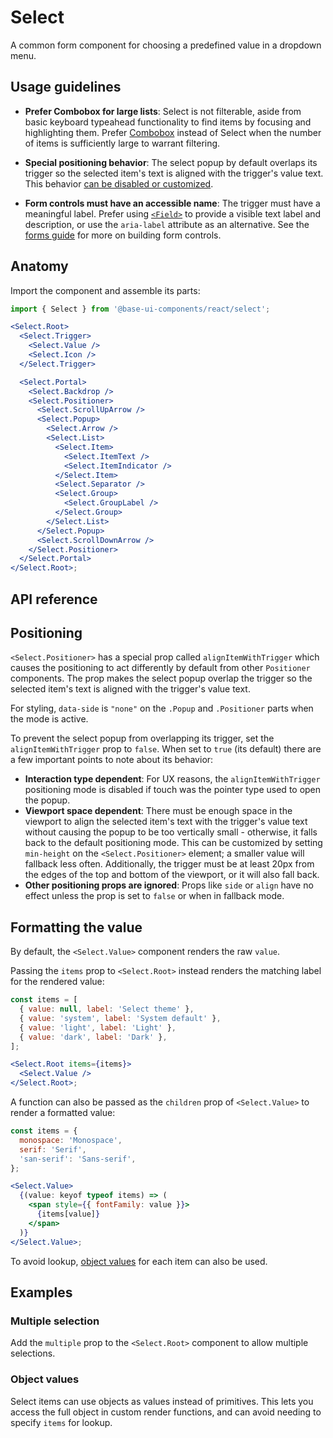 # Select

<Subtitle>A common form component for choosing a predefined value in a dropdown menu.</Subtitle>
<Meta
  name="description"
  content="A high-quality, unstyled React select component that allows you for choosing a predefined value in a dropdown menu."
/>

<Demo path="./demos/hero" />

## Usage guidelines

- **Prefer Combobox for large lists**: Select is not filterable, aside from basic keyboard typeahead functionality to find items by focusing and highlighting them. Prefer [Combobox](/react/components/combobox) instead of Select when the number of items is sufficiently large to warrant filtering.

- **Special positioning behavior**: The select popup by default overlaps its trigger so the selected item's text is aligned with the trigger's value text. This behavior [can be disabled or customized](/react/components/select#positioning).

- **Form controls must have an accessible name**: The trigger must have a meaningful label. Prefer using [`<Field>`](/react/components/field) to provide a visible text label and description, or use the `aria-label` attribute as an alternative. See the [forms guide](/react/handbook/forms) for more on building form controls.

## Anatomy

Import the component and assemble its parts:

```jsx title="Anatomy"
import { Select } from '@base-ui-components/react/select';

<Select.Root>
  <Select.Trigger>
    <Select.Value />
    <Select.Icon />
  </Select.Trigger>

  <Select.Portal>
    <Select.Backdrop />
    <Select.Positioner>
      <Select.ScrollUpArrow />
      <Select.Popup>
        <Select.Arrow />
        <Select.List>
          <Select.Item>
            <Select.ItemText />
            <Select.ItemIndicator />
          </Select.Item>
          <Select.Separator />
          <Select.Group>
            <Select.GroupLabel />
          </Select.Group>
        </Select.List>
      </Select.Popup>
      <Select.ScrollDownArrow />
    </Select.Positioner>
  </Select.Portal>
</Select.Root>;
```

## API reference

<Reference
  component="Select"
  parts="Root, Trigger, Value, Icon, Backdrop, Portal, Positioner, Popup, List, Arrow, Item, ItemText, ItemIndicator, Group, GroupLabel, ScrollUpArrow, ScrollDownArrow, Separator"
/>

## Positioning

`<Select.Positioner>` has a special prop called `alignItemWithTrigger` which causes the positioning to act differently by default from other `Positioner` components.
The prop makes the select popup overlap the trigger so the selected item's text is aligned with the trigger's value text.

For styling, `data-side` is `"none"` on the `.Popup` and `.Positioner` parts when the mode is active.

To prevent the select popup from overlapping its trigger, set the `alignItemWithTrigger` prop to `false`.
When set to `true` (its default) there are a few important points to note about its behavior:

- **Interaction type dependent**: For UX reasons, the `alignItemWithTrigger` positioning mode is disabled if touch was the pointer type used to open the popup.
- **Viewport space dependent**: There must be enough space in the viewport to align the selected item's text with the trigger's value text without causing the popup to be too vertically small - otherwise, it falls back to the default positioning mode.
  This can be customized by setting `min-height` on the `<Select.Positioner>` element; a smaller value will fallback less often.
  Additionally, the trigger must be at least 20px from the edges of the top and bottom of the viewport, or it will also fall back.
- **Other positioning props are ignored**: Props like `side` or `align` have no effect unless the prop is set to `false` or when in fallback mode.

## Formatting the value

By default, the `<Select.Value>` component renders the raw `value`.

Passing the `items` prop to `<Select.Root>` instead renders the matching label for the rendered value:

```jsx title="items prop" "items"1,3
const items = [
  { value: null, label: 'Select theme' },
  { value: 'system', label: 'System default' },
  { value: 'light', label: 'Light' },
  { value: 'dark', label: 'Dark' },
];

<Select.Root items={items}>
  <Select.Value />
</Select.Root>;
```

A function can also be passed as the `children` prop of `<Select.Value>` to render a formatted value:

```jsx title="Lookup map" {8-12}
const items = {
  monospace: 'Monospace',
  serif: 'Serif',
  'san-serif': 'Sans-serif',
};

<Select.Value>
  {(value: keyof typeof items) => (
    <span style={{ fontFamily: value }}>
      {items[value]}
    </span>
  )}
</Select.Value>;
```

To avoid lookup, [object values](#object-values) for each item can also be used.

## Examples

### Multiple selection

Add the `multiple` prop to the `<Select.Root>` component to allow multiple selections.

<Demo path="./demos/multiple" compact />

### Object values

Select items can use objects as values instead of primitives.
This lets you access the full object in custom render functions, and can avoid needing to specify `items` for lookup.

<Demo path="./demos/object-values" compact />
